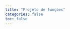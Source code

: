```yaml
---
title: "Projeto de funções"
categories: false
toc: false
---
```



<!-- Projeto função: combinação de n, p a p -->
``` .include
```

<!-- Projeto função: conversões notas x conceitos -->
``` .include
```